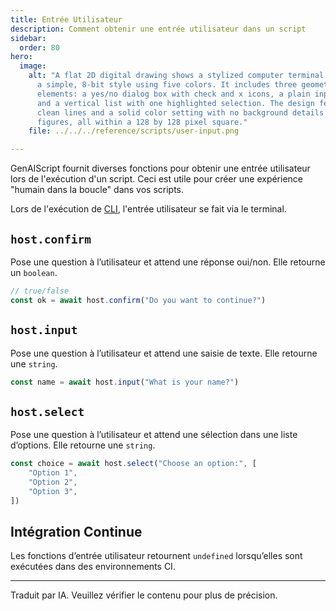 ```yaml
---
title: Entrée Utilisateur
description: Comment obtenir une entrée utilisateur dans un script
sidebar:
  order: 80
hero:
  image:
    alt: "A flat 2D digital drawing shows a stylized computer terminal interface in
      a simple, 8-bit style using five colors. It includes three geometric
      elements: a yes/no dialog box with check and x icons, a plain input field,
      and a vertical list with one highlighted selection. The design features
      clean lines and a solid color setting with no background details or human
      figures, all within a 128 by 128 pixel square."
    file: ../../../reference/scripts/user-input.png

---
```


GenAIScript fournit diverses fonctions pour obtenir une entrée utilisateur lors de l'exécution d'un script.
Ceci est utile pour créer une expérience "humain dans la boucle"
dans vos scripts.

Lors de l'exécution de [CLI](/genaiscript/reference/cli),
l'entrée utilisateur se fait via le terminal.

## `host.confirm`

Pose une question à l’utilisateur et attend une réponse oui/non. Elle retourne un `boolean`.

```js
// true/false
const ok = await host.confirm("Do you want to continue?")
```

## `host.input`

Pose une question à l’utilisateur et attend une saisie de texte. Elle retourne une `string`.

```js
const name = await host.input("What is your name?")
```

## `host.select`

Pose une question à l’utilisateur et attend une sélection dans une liste d’options.
Elle retourne une `string`.

```js
const choice = await host.select("Choose an option:", [
    "Option 1",
    "Option 2",
    "Option 3",
])
```

## Intégration Continue

Les fonctions d’entrée utilisateur retournent `undefined`
lorsqu’elles sont exécutées dans des environnements CI.

<hr />

Traduit par IA. Veuillez vérifier le contenu pour plus de précision.
